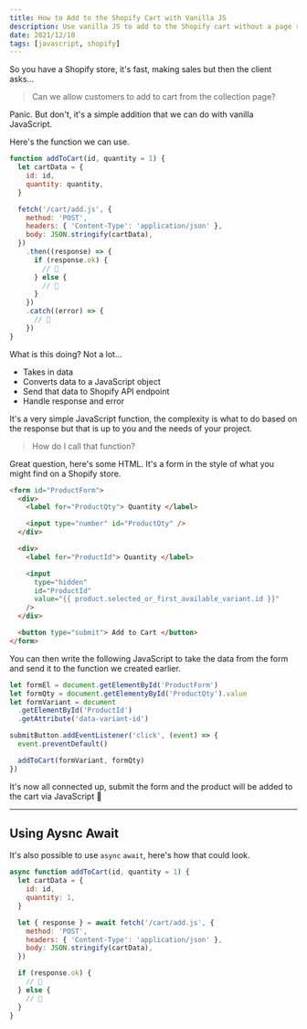 ```yaml
---
title: How to Add to the Shopify Cart with Vanilla JS
description: Use vanilla JS to add to the Shopify cart without a page refresh.
date: 2021/12/10
tags: [javascript, shopify]
---
```


So you have a Shopify store, it's fast, making sales but then the client asks...

> Can we allow customers to add to cart from the collection page?

Panic. But don't, it's a simple addition that we can do with vanilla JavaScript.

Here's the function we can use.

```js
function addToCart(id, quantity = 1) {
  let cartData = {
    id: id,
    quantity: quantity,
  }

  fetch('/cart/add.js', {
    method: 'POST',
    headers: { 'Content-Type': 'application/json' },
    body: JSON.stringify(cartData),
  })
    .then((response) => {
      if (response.ok) {
        // 🚀
      } else {
        // 🫠
      }
    })
    .catch((error) => {
      // 🫠
    })
}
```

What is this doing? Not a lot...

- Takes in data
- Converts data to a JavaScript object
- Send that data to Shopify API endpoint
- Handle response and error

It's a very simple JavaScript function, the complexity is what to do based on
the response but that is up to you and the needs of your project.

> How do I call that function?

Great question, here's some HTML. It's a form in the style of what you might
find on a Shopify store.

```html
<form id="ProductForm">
  <div>
    <label for="ProductQty"> Quantity </label>

    <input type="number" id="ProductQty" />
  </div>

  <div>
    <label for="ProductId"> Quantity </label>

    <input
      type="hidden"
      id="ProductId"
      value="{{ product.selected_or_first_available_variant.id }}"
    />
  </div>

  <button type="submit"> Add to Cart </button>
</form>
```

You can then write the following JavaScript to take the data from the form and
send it to the function we created earlier.

```js
let formEl = document.getElementById('ProductForm')
let formQty = document.getElementyById('ProductQty').value
let formVariant = document
  .getElementById('ProductId')
  .getAttribute('data-variant-id')

submitButton.addEventListener('click', (event) => {
  event.preventDefault()

  addToCart(formVariant, formQty)
})
```

It's now all connected up, submit the form and the product will be added to the
cart via JavaScript 🚀

---

## Using Aysnc Await

It's also possible to use `async` `await`, here's how that could look.

```js
async function addToCart(id, quantity = 1) {
  let cartData = {
    id: id,
    quantity: 1,
  }

  let { response } = await fetch('/cart/add.js', {
    method: 'POST',
    headers: { 'Content-Type': 'application/json' },
    body: JSON.stringify(cartData),
  })

  if (response.ok) {
    // 🚀
  } else {
    // 🫠
  }
}
```
